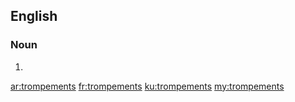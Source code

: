 ==English==

===Noun===
{{head|en|plural}}

# {{plural of|trompement|lang=en}}

[[ar:trompements]]
[[fr:trompements]]
[[ku:trompements]]
[[my:trompements]]